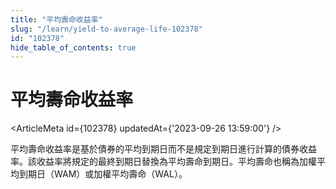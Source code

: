 ```yaml
---
title: "平均壽命收益率"
slug: "/learn/yield-to-average-life-102378"
id: "102378"
hide_table_of_contents: true
---
```



# 平均壽命收益率

<ArticleMeta id={102378} updatedAt={'2023-09-26 13:59:00'} />
<div className='border-solid border-b border-t-0 my-4 border-[var(--ifm-color-gray-300)]' />

平均壽命收益率是基於債券的平均到期日而不是規定到期日進行計算的債券收益率。該收益率將規定的最終到期日替換為平均壽命到期日。平均壽命也稱為加權平均到期日（WAM）或加權平均壽命（WAL）。
